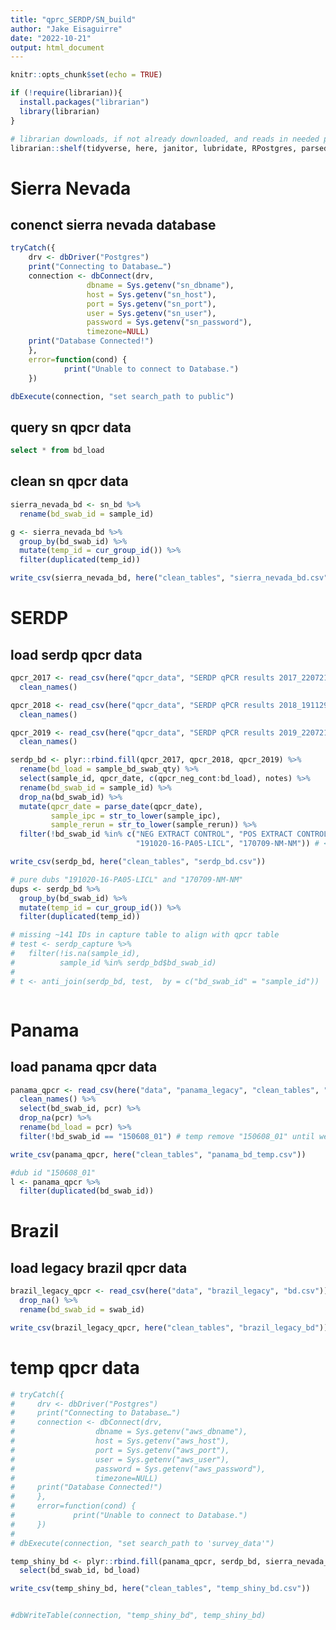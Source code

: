 ```yaml
---
title: "qprc_SERDP/SN_build"
author: "Jake Eisaguirre"
date: "2022-10-21"
output: html_document
---
```


```r
knitr::opts_chunk$set(echo = TRUE)

if (!require(librarian)){
  install.packages("librarian")
  library(librarian)
}

# librarian downloads, if not already downloaded, and reads in needed packages
librarian::shelf(tidyverse, here, janitor, lubridate, RPostgres, parsedate)
```

# Sierra Nevada

## conenct sierra nevada database
```r
tryCatch({
    drv <- dbDriver("Postgres")
    print("Connecting to Database…")
    connection <- dbConnect(drv,
                 dbname = Sys.getenv("sn_dbname"),
                 host = Sys.getenv("sn_host"),
                 port = Sys.getenv("sn_port"),
                 user = Sys.getenv("sn_user"),
                 password = Sys.getenv("sn_password"),
                 timezone=NULL)
    print("Database Connected!")
    },
    error=function(cond) {
            print("Unable to connect to Database.")
    })

dbExecute(connection, "set search_path to public")
```

## query sn qpcr data
```sql

select * from bd_load


```

## clean sn qpcr data

```r

sierra_nevada_bd <- sn_bd %>% 
  rename(bd_swab_id = sample_id)

g <- sierra_nevada_bd %>% 
  group_by(bd_swab_id) %>% 
  mutate(temp_id = cur_group_id()) %>% 
  filter(duplicated(temp_id))

write_csv(sierra_nevada_bd, here("clean_tables", "sierra_nevada_bd.csv"))

```


# SERDP

## load serdp qpcr data
```r

qpcr_2017 <- read_csv(here("qpcr_data", "SERDP qPCR results 2017_220721.csv")) %>% 
  clean_names()

qpcr_2018 <- read_csv(here("qpcr_data", "SERDP qPCR results 2018_191129.csv")) %>% 
  clean_names()

qpcr_2019 <- read_csv(here("qpcr_data", "SERDP qPCR results 2019_220721.csv")) %>% 
  clean_names()

serdp_bd <- plyr::rbind.fill(qpcr_2017, qpcr_2018, qpcr_2019) %>% 
  rename(bd_load = sample_bd_swab_qty) %>% 
  select(sample_id, qpcr_date, c(qpcr_neg_cont:bd_load), notes) %>% 
  rename(bd_swab_id = sample_id) %>% 
  drop_na(bd_swab_id) %>% 
  mutate(qpcr_date = parse_date(qpcr_date),
         sample_ipc = str_to_lower(sample_ipc),
         sample_rerun = str_to_lower(sample_rerun)) %>% 
  filter(!bd_swab_id %in% c("NEG EXTRACT CONTROL", "POS EXTRACT CONTROL", 
                            "191020-16-PA05-LICL", "170709-NM-NM")) # <- temp remove last ID until we know what to do with it

write_csv(serdp_bd, here("clean_tables", "serdp_bd.csv"))

# pure dubs "191020-16-PA05-LICL" and "170709-NM-NM"
dups <- serdp_bd %>% 
  group_by(bd_swab_id) %>% 
  mutate(temp_id = cur_group_id()) %>% 
  filter(duplicated(temp_id))

# missing ~141 IDs in capture table to align with qpcr table
# test <- serdp_capture %>% 
#   filter(!is.na(sample_id),
#          sample_id %in% serdp_bd$bd_swab_id)
# 
# t <- anti_join(serdp_bd, test,  by = c("bd_swab_id" = "sample_id"))



```

# Panama

## load panama qpcr data
```r

panama_qpcr <- read_csv(here("data", "panama_legacy", "clean_tables", "clean_pan_cap.csv")) %>% 
  clean_names() %>% 
  select(bd_swab_id, pcr) %>% 
  drop_na(pcr) %>% 
  rename(bd_load = pcr) %>% 
  filter(!bd_swab_id == "150608_01") # temp remove "150608_01" until we know what to do with it

write_csv(panama_qpcr, here("clean_tables", "panama_bd_temp.csv"))

#dub id "150608_01"
l <- panama_qpcr %>% 
  filter(duplicated(bd_swab_id))
```

# Brazil
## load legacy brazil qpcr data
```r

brazil_legacy_qpcr <- read_csv(here("data", "brazil_legacy", "bd.csv")) %>% 
  drop_na() %>% 
  rename(bd_swab_id = swab_id)

write_csv(brazil_legacy_qpcr, here("clean_tables", "brazil_legacy_bd"))

```


# temp qpcr data
```r

# tryCatch({
#     drv <- dbDriver("Postgres")
#     print("Connecting to Database…")
#     connection <- dbConnect(drv,
#                  dbname = Sys.getenv("aws_dbname"),
#                  host = Sys.getenv("aws_host"),
#                  port = Sys.getenv("aws_port"),
#                  user = Sys.getenv("aws_user"),
#                  password = Sys.getenv("aws_password"),
#                  timezone=NULL)
#     print("Database Connected!")
#     },
#     error=function(cond) {
#             print("Unable to connect to Database.")
#     })
# 
# dbExecute(connection, "set search_path to 'survey_data'")

temp_shiny_bd <- plyr::rbind.fill(panama_qpcr, serdp_bd, sierra_nevada_bd) %>% 
  select(bd_swab_id, bd_load)

write_csv(temp_shiny_bd, here("clean_tables", "temp_shiny_bd.csv"))


#dbWriteTable(connection, "temp_shiny_bd", temp_shiny_bd)

```

